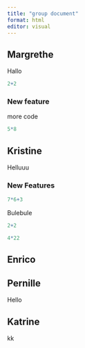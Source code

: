 ```yaml
---
title: "group document"
format: html
editor: visual
---
```


## Margrethe

Hallo

```r
2+2

```

### New feature

more code
```r
5*8
```



## Kristine

Helluuu

### New Features

```r
7*6+3
```

Bulebule

```r
2+2
```

```r
4*22
```

## Enrico

## Pernille

Hello

## Katrine

kk
